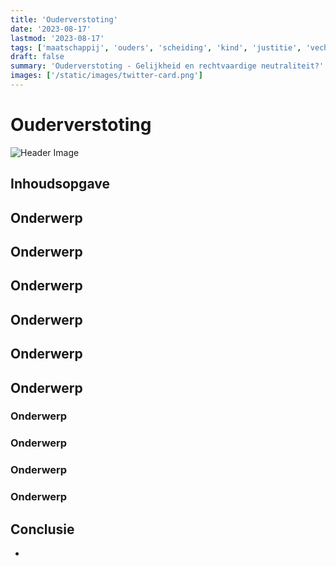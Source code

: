 ```yaml
---
title: 'Ouderverstoting'
date: '2023-08-17'
lastmod: '2023-08-17'
tags: ['maatschappij', 'ouders', 'scheiding', 'kind', 'justitie', 'vechtscheiding', 'bedrog']
draft: false
summary: 'Ouderverstoting - Gelijkheid en rechtvaardige neutraliteit?'
images: ['/static/images/twitter-card.png']
---
```


# Ouderverstoting



![Header Image](/static/images/ouderverstoting.png)

## Inhoudsopgave

<TOCInline toc={props.toc} exclude="Inhoudsopgave" />

## Onderwerp

## Onderwerp

## Onderwerp

## Onderwerp

## Onderwerp

## Onderwerp

### 

### Onderwerp

### Onderwerp

### Onderwerp

### Onderwerp

## Conclusie

- 